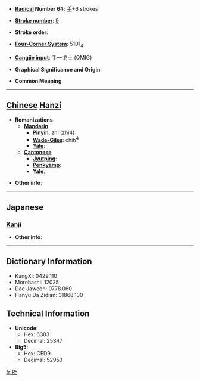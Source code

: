 * '''[[Wiktionary:Chinese radical index| Radical]] Number 64''': [[Wiktionary:Chinese radical index 手|手]]+6 strokes

* '''[[Wiktionary:Chinese total strokes index|Stroke number]]''': [[Wiktionary:Chinese total strokes index 9|9]]

* '''Stroke order''': 

* '''[[Wiktionary:Chinese four corner index|Four-Corner System]]''': 5101<sub>4</sub>

* '''[[Wiktionary:Chinese Cangjie index|Cangjie input]]''': 手一戈土 (QMIG)

* '''Graphical Significance and Origin''': 

* '''Common Meaning'''

----

== [[Chinese]] [[Hanzi]] ==

* '''Romanizations'''
** '''[[Mandarin]]'''
*** '''[[Pinyin]]''': zhì (zhi4)
*** '''[[Wade-Giles]]''': chih<sup>4</sup>
*** '''[[Yale]]''': 
** '''[[Cantonese]]'''
*** '''[[Jyutping]]''':
*** '''[[Penkyamp]]''': 
*** '''[[Yale]]''': 

* '''Other info''': 

----

==Japanese==
===[[Kanji]]===
{{kanji|on readings=[[ちつ]] (chitsu), [[じち]] (jichi), [[てつ]] (tetsu), [[でち]] (dechi)
|kun readings=[[さす]] (sasu)
}}

* '''Other info''':  

----

== Dictionary Information ==

* KangXi: 0429.110
* Morohashi: 12025
* Dae Jaweon: 0778.060
* Hanyu Da Zidian: 31868.130

== Technical Information ==

* '''Unicode''':
** Hex: 6303
** Decimal: 25347
* '''Big5''':
** Hex: CED9
** Decimal: 52953

[[fr:挃]]